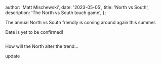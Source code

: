 
  author: 'Matt Mischewski',
  date: '2023-05-05',
  title: 'North vs South',
  description: 'The North vs South touch game',
};


The annual North vs South friendly is coming around again this summer.

Date is yet to be confirmed!

<Image src={rugbyBall} alt="" />

How will the North alter the trend...

update

